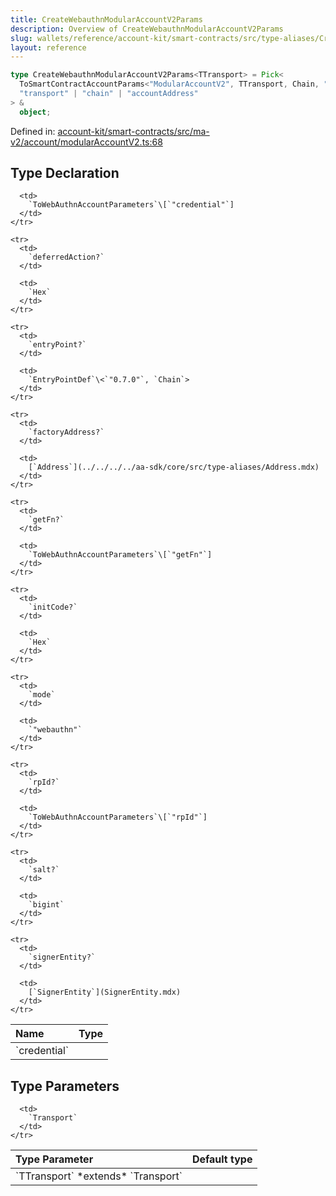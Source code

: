 ```yaml
---
title: CreateWebauthnModularAccountV2Params
description: Overview of CreateWebauthnModularAccountV2Params
slug: wallets/reference/account-kit/smart-contracts/src/type-aliases/CreateWebauthnModularAccountV2Params
layout: reference
---
```


```ts
type CreateWebauthnModularAccountV2Params<TTransport> = Pick<
  ToSmartContractAccountParams<"ModularAccountV2", TTransport, Chain, "0.7.0">,
  "transport" | "chain" | "accountAddress"
> &
  object;
```

Defined in: [account-kit/smart-contracts/src/ma-v2/account/modularAccountV2.ts:68](https://github.com/alchemyplatform/aa-sdk/blob/4987bdd63823427c48ec21401b71fa3cfc2d0675/account-kit/smart-contracts/src/ma-v2/account/modularAccountV2.ts#L68)

## Type Declaration

<table>
  <thead>
    <tr>
      <th align="left">Name</th>
      <th align="left">Type</th>
    </tr>
  </thead>

  <tbody>
    <tr>
      <td>
        `credential`
      </td>

      <td>
        `ToWebAuthnAccountParameters`\[`"credential"`]
      </td>
    </tr>

    <tr>
      <td>
        `deferredAction?`
      </td>

      <td>
        `Hex`
      </td>
    </tr>

    <tr>
      <td>
        `entryPoint?`
      </td>

      <td>
        `EntryPointDef`\<`"0.7.0"`, `Chain`>
      </td>
    </tr>

    <tr>
      <td>
        `factoryAddress?`
      </td>

      <td>
        [`Address`](../../../../aa-sdk/core/src/type-aliases/Address.mdx)
      </td>
    </tr>

    <tr>
      <td>
        `getFn?`
      </td>

      <td>
        `ToWebAuthnAccountParameters`\[`"getFn"`]
      </td>
    </tr>

    <tr>
      <td>
        `initCode?`
      </td>

      <td>
        `Hex`
      </td>
    </tr>

    <tr>
      <td>
        `mode`
      </td>

      <td>
        `"webauthn"`
      </td>
    </tr>

    <tr>
      <td>
        `rpId?`
      </td>

      <td>
        `ToWebAuthnAccountParameters`\[`"rpId"`]
      </td>
    </tr>

    <tr>
      <td>
        `salt?`
      </td>

      <td>
        `bigint`
      </td>
    </tr>

    <tr>
      <td>
        `signerEntity?`
      </td>

      <td>
        [`SignerEntity`](SignerEntity.mdx)
      </td>
    </tr>

  </tbody>
</table>

## Type Parameters

<table>
  <thead>
    <tr>
      <th align="left">Type Parameter</th>
      <th align="left">Default type</th>
    </tr>
  </thead>

  <tbody>
    <tr>
      <td>
        `TTransport` *extends* `Transport`
      </td>

      <td>
        `Transport`
      </td>
    </tr>

  </tbody>
</table>
